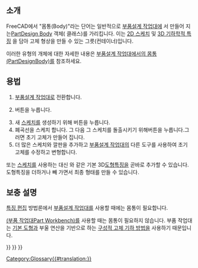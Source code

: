 <languages/>

<span id="Introduction"></span>
== 소개 ==

FreeCAD에서 "몸통(Body)"라는 단어는 일반적으로 [[PartDesign Workbench/ko|부품설계 작업대]]에 서 만들어 지는[[PartDesign_Body|PartDesign Body]] 객체({{incode|PartDesign::Body}} 클래스)를 가리킵니다. 이는 [[Sketch/ko|2D 스케치]] 및 [[PartDesign Feature/ko|3D 기하학적 특징]] 을 담아 고체 형상을 만들 수 있는 그릇(컨테이너)입니다.

이러한 유형의 개체에 대한 자세한 내용은 [[PartDesign_Body/ko|부품설계 작업대에서의 몸통(PartDesignBody)]]를 참조하세요.

<span id="Usage"></span>
==용법==

# [[PartDesign Workbench/ko|부품설계 작업대]]로 전환합니다.
# {{Button|[[File:PartDesign_Body.svg|16px]] [[PartDesign_Body/ko|몸통 생성]]}}버튼을 누릅니다.
#  새 [[Sketch/ko|스케치]]를 생성하기 위해 {{Button|[[File:PartDesign_NewSketch.svg|16px]] [[PartDesign_NewSketch/ko|스케치 생성]]}}버튼을 누릅니다.
# 폐곡선을 스케치 합니다. 그 다음 그 스케치를 돌출시키기 위해{{Button|[[File:PartDesign_Pad.svg|16px]] [[PartDesign_Pad/ko|깔판 생성]]}}버튼을 누릅니다.그러면 초기 고체가 만들어 집니다.
# 더 많은 스케치와 깔판을 추가하고 [[PartDesign Workbench/ko|부품설계 작업대]]의 다른 도구를 사용하여 초기 고체를 수정하고 변형합니다.

또는 [[Sketch/ko|스케치]]를 사용하는 대신 {{Button|[[File:PartDesign_AdditiveBox.svg|16px]] [[PartDesign_AdditiveBox/ko|상자 ]]}}와 같은 기본 3D[[PartDesign Feature/ko|도형특징]]을 곧바로 추가할 수 있습니다. 도형특징을 더하거나 빼 가면서 최종 형태를 만들 수 있습니다.

<span id="Notes"></span>
== 보충 설명 ==

[[Feature_editing/ko|특징 편집]] 방법론에서 [[PartDesign_Workbench/ko|부품설계 작업대]]를 사용할 때에는 몸통이 필요합니다.

[[Part_Workbench/ko|(부품 작업대Part Workbench)]]를 사용할 때는 몸통이 필요하지 않습니다. 부품 작업대는 [[Part_Primitives/ko|기본 도형]]과 부울 연산을 기반으로 하는 [[Constructive_solid_geometry/ko|구성적 고체 기하 방법]]을 사용하기 때문입니다.


{{PartDesign Tools navi{{#translation:}}}}
{{Document objects navi{{#translation:}}}}
{{Userdocnavi{{#translation:}}}}
[[Category:Glossary{{#translation:}}]]